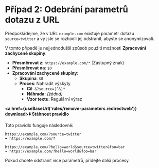 
# Případ 2: Odebrání parametrů dotazu z URL

Předpokládejme, že v URL `example.com` existuje parametr dotazu `source=twitter` a vy jste se rozhodli jej odstranit, abyste se anonymizovali.

V tomto případě je nejjednodušší způsob použití možnosti **Zpracování zachycené skupiny**:

*   **Přesměrovat z**: `https://example.com/*` (Zástupný znak)
*   **Přesměrovat na**: `$0`
*   **Zpracování zachycené skupiny**:
    *   **Skupina**: `$0`
    *   **Proces**: Nahradit výskyty
        *   **Cíl**: `&?source=[^&]*`
        *   **Náhrada**: *(žádná)*
        *   **Vzor textu**: Regulární výraz

**<a href={useBaseUrl('rules/remove-parameters.redirectweb')} download>⬇️ Stáhnout pravidlo</a>**

Toto pravidlo funguje následovně:

```
https://example.com/?source=twitter
➡️ https://example.com/?
```

```
https://example.com/?hello=world&source=twitter&foo=bar
➡️ https://example.com/?hello=world&foo=bar
```

Pokud chcete odstranit více parametrů, přidejte další procesy.